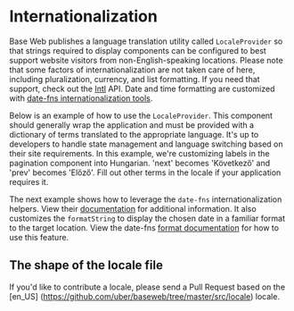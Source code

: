 <!--
Copyright (c) Uber Technologies, Inc.

This source code is licensed under the MIT license found in the
LICENSE file in the root directory of this source tree.
-->




# Internationalization

Base Web publishes a language translation utility called `LocaleProvider` so that strings required
to display components can be configured to best support website visitors from non-English-speaking
locations. Please note that some factors of internationalization are not taken care of here, including 
pluralization, currency, and list formatting. If you need that support, check out the
[Intl](https://developer.mozilla.org/en-US/docs/Web/JavaScript/Reference/Global_Objects/Intl) API. 
Date and time formatting are customized with
[date-fns internationalization tools](https://date-fns.org/v2.15.0/docs/I18n).

Below is an example of how to use the `LocaleProvider`. This component should generally wrap the
application and must be provided with a dictionary of terms translated to the appropriate language.
It's up to developers to handle state management and language switching based on their site
requirements. In this example, we're customizing labels in the pagination component
into Hungarian. 'next' becomes 'Következő' and 'prev' becomes 'Előző'. Fill out other terms in
the locale if your application requires it.

<Example title="LocaleProvider example" path="internationalization/example.js">
  <LocaleProviderExample />
</Example>

The next example shows how to leverage the `date-fns` internationalization helpers. View their
[documentation](https://date-fns.org/v2.15.0/docs/I18n) for additional information. It also
customizes the `formatString` to display the chosen date in a familiar format to the target location.
View the date-fns [format documentation](https://date-fns.org/v2.8.1/docs/format) for how to use
this feature.

<Example title="Datepicker localization example" path="datepicker/i18n.js">
  <DatepickerLocalizationExample />
</Example>

## The shape of the locale file

<JSON src={en_US} />

If you'd like to contribute a locale, please send a Pull Request based
on the [en_US] (https://github.com/uber/baseweb/tree/master/src/locale) locale.
